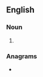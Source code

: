 {{also|Rousers}}
==English==

===Noun===
{{head|en|noun plural form}}

# {{plural of|rouser|lang=en}}

===Anagrams===
* {{anagrams|en|serrous|sourers}}